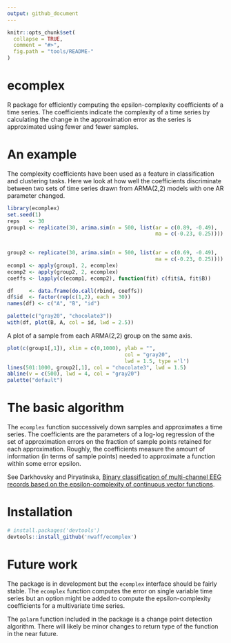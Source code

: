 ```yaml
---
output: github_document
---
```


<!-- README.md is generated from README.Rmd. Please edit that file -->

```r
knitr::opts_chunk$set(
  collapse = TRUE,
  comment = "#>",
  fig.path = "tools/README-"
)
```

# ecomplex

R package for efficiently computing the epsilon-complexity coefficients of a time series. The coefficients indicate the complexity of a time series by calculating the change in the approximation error as the series is approximated using fewer and fewer samples.

# An example 

The complexity coefficients have been used as a feature in classification and clustering tasks. Here we look at how well the coefficients discriminate between two sets of time series drawn from ARMA(2,2) models with one AR parameter changed.

```r
library(ecomplex)
set.seed(1)
reps   <- 30
group1 <- replicate(30, arima.sim(n = 500, list(ar = c(0.89, -0.49), 
                                                ma = c(-0.23, 0.25))))
         

group2 <- replicate(30, arima.sim(n = 500, list(ar = c(0.69, -0.49),
                                                ma = c(-0.23, 0.25))))
ecomp1 <- apply(group1, 2, ecomplex)
ecomp2 <- apply(group2, 2, ecomplex)
coeffs <- lapply(c(ecomp1, ecomp2), function(fit) c(fit$A, fit$B))

df     <- data.frame(do.call(rbind, coeffs))
df$id  <- factor(rep(c(1,2), each = 30))
names(df) <- c("A", "B", "id")

palette(c("gray20", "chocolate3"))
with(df, plot(B, A, col = id, lwd = 2.5))
``` 

A plot of a sample from each ARMA(2,2) group on the same 
axis. 

```r
plot(c(group1[,1]), xlim = c(0,1000), ylab = "", 
                                      col = "gray20", 
                                      lwd = 1.5, type ='l')
lines(501:1000, group2[,1], col = "chocolate3", lwd = 1.5)
abline(v = c(500), lwd = 4, col = "gray20")
palette("default")

```

# The basic algorithm

The `ecomplex` function successively down samples and approximates a time series. The coefficients are the parameters of a log-log regression of the set of approximation errors on the fraction of sample points retained for each approximation. Roughly, the coefficients measure the amount of information (in terms of sample points) needed to approximate a function within some error epsilon.

See Darkhovsky and Piryatinska, [Binary classification of multi-channel EEG records based on the epsilon-complexity of continuous vector functions](https://arxiv.org/pdf/1610.01633.pdf).

# Installation

```r
# install.packages('devtools')
devtools::install_github('nwaff/ecomplex')
```
# Future work 

The package is in development but the `ecomplex` interface should be fairly stable. The `ecomplex` function computes the error on single variable time series but an option might be added to compute the epsilon-complexity coefficients for a multivariate time series.  

The `palarm` function included in the package is a change point detection algorithm. There will likely be minor changes to return 
type of the function in the near future.